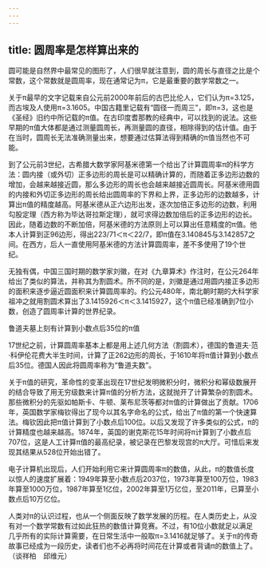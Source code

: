 ```yaml
---
---
---
```

title: 圆周率是怎样算出来的
---




圆可能是自然界中最常见的图形了，人们很早就注意到，圆的周长与直径之比是个常数，这个常数就是圆周率，现在通常记为π，它是最重要的数学常数之一。

关于π最早的文字记载来自公元前2000年前后的古巴比伦人，它们认为π=3.125，而古埃及人使用π=3.1605。中国古籍里记载有“圆径一而周三”，即π=3，这也是《圣经》旧约中所记载的π值。在古印度耆那教的经典中，可以找到的说法。这些早期的π值大体都是通过测量圆周长，再测量圆的直径，相除得到的估计值。由于在当时，圆周长无法准确测量出来，想要通过估算法得到精确的π值当然也不可能。

到了公元前3世纪，古希腊大数学家阿基米德第一个给出了计算圆周率π的科学方法：圆内接（或外切）正多边形的周长是可以精确计算的，而随着正多边形边数的增加，会越来越接近圆，那么多边形的周长也会越来越接近圆周长。阿基米德用圆的内接和外切正多边形的周长给出圆周率的下界和上界，正多边形的边数越多，计算出π值的精度越高。阿基米德从正六边形出发，逐次加倍正多边形的边数，利用勾股定理（西方称为毕达哥拉斯定理），就可求得边数加倍后的正多边形的边长。因此，随着边数的不断加倍，阿基米德的方法原则上可以算出任意精度的π值。他本人计算到正96边形，得出223/71＜π＜22/7，即π值在3.140845与3.142857之间。在西方，后人一直使用阿基米德的方法计算圆周率，差不多使用了19个世纪。

无独有偶，中国三国时期的数学家刘徽，在对《九章算术》作注时，在公元264年给出了类似的算法，并称其为割圆术。所不同的是，刘徽是通过用圆内接正多边形的面积来逐步逼近圆面积来计算圆周率的。约公元480年，南北朝时期的大科学家祖冲之就用割圆术算出了3.1415926＜π＜3.1415927，这个π值已经准确到7位小数，创造了圆周率计算的世界纪录。



鲁道夫墓上刻有计算到小数点后35位的π值



17世纪之前，计算圆周率基本上都是用上述几何方法（割圆术），德国的鲁道夫·范·科伊伦花费大半生时间，计算了正262边形的周长，于1610年将π值计算到小数点后35位。德国人因此将圆周率称为“鲁道夫数”。

关于π值的研究，革命性的变革出现在17世纪发明微积分时，微积分和幂级数展开的结合导致了用无穷级数来计算π值的分析方法，这就抛开了计算繁杂的割圆术。那些微积分的先驱如帕斯卡、牛顿、莱布尼茨等都对π值的计算做出了贡献。1706年，英国数学家梅钦得出了现今以其名字命名的公式，给出了π值的第一个快速算法。梅钦因此把π值计算到了小数点后100位。以后又发现了许多类似的公式，π的计算精度也越来越高。1874年，英国的谢克斯花15年时间将π计算到了小数点后707位，这是人工计算π值的最高纪录，被记录在巴黎发现宫的π大厅。可惜后来发现其结果从528位开始出错了。

电子计算机出现后，人们开始利用它来计算圆周率π的数值，从此，π的数值长度以惊人的速度扩展着：1949年算至小数点后2037位，1973年算至100万位，1983年算至1000万位，1987年算至1亿位，2002年算至1万亿位，至2011年，已算至小数点后10万亿位。

人类对π的认识过程，也从一个侧面反映了数学发展的历程。在人类历史上，从没有对一个数学常数有过如此狂热的数值计算竞赛。不过，有10位小数就足以满足几乎所有的实际计算需要，在日常生活中一般取π=3.1416就足够了。关于π的传奇故事已经成为一段历史，读者们也不必再将时间花在计算或者背诵π的数值上了。（谈祥柏　邱维元）